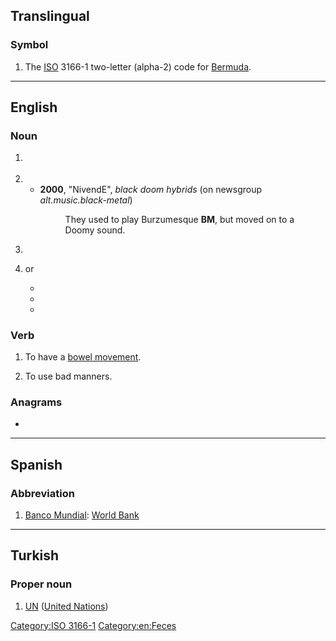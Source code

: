{{also|bm|.bm|bm.}}
==Translingual==

===Symbol===
{{head|mul|symbol}}

# The [[ISO]] 3166-1 two-letter (alpha-2) code for [[Bermuda]].

[[Category:ISO 3166-1]]

----

==English==

===Noun===
{{en-noun|?}}

# {{lb|en|euphemism}} {{initialism of|bowel movement|lang=en}}
#: {{rfquote-sense|en}}
# {{initialism of|black metal|lang=en}}
#* '''2000''', "NivendE", ''black doom hybrids'' (on newsgroup ''alt.music.black-metal'')
#*: They used to play Burzumesque '''BM''', but moved on to a Doomy sound.
# {{initialism of|bad manners|lang=en}}
# {{lb|en|uncountable|Malaysia}} {{initialism of|Bahasa Melayu|lang=en}} or {{initialism of|Bahasa Malaysia|lang=en}}
#* {{quote-journal|date=3 July 2017|work=[[w:The Star (Malaysia)|The Star]]|oclc=456245673|title=‘Medical grads with O Level need only take SPM BM’|url=https://www.thestar.com.my/news/nation/2017/07/03/medical-grads-with-o-level-need-only-take-spm-bm/|archiveurl=http://web.archive.org/web/20170705152633/https://www.thestar.com.my/news/nation/2017/07/03/medical-grads-with-o-level-need-only-take-spm-bm/|archivedate=5 July 2017|passage=Bahasa Melayu is the national language and the official language of the Federation, said Dr Noor Hisham. Therefore, one of the entry requirements {{nb...}} is a pass in '''BM''' subject at SPM level or equivalent.}}
#* {{quote-journal|date=14 July 2018|author=Ibrahim Isa|quotee=[[w:Maszlee Malik|Maszlee Malik]]|title=Education Ministry proposes weekly BM and English days|work=[[w:New Straits Times|The New Straits Times]]|oclc=848189849|url=https://www.nst.com.my/news/nation/2018/07/390735/education-ministry-proposes-weekly-bm-and-english-days|archiveurl=http://web.archive.org/web/20190103170655/https://www.nst.com.my/news/nation/2018/07/390735/education-ministry-proposes-weekly-bm-and-english-days|archivedate=3 Jan 2019|passage={{nb...}} on “National Language Day”, Bahasa Malaysia will be used {{nb...}} Thursday will be made the day to use '''BM''' while Monday or Tuesday for English.}}
#* {{quote-journal|date=3 Dec 2018|author=Natasha Joibi|quotee=[[w:ms:Abdul Kadir Jasin|Kadir Jasin]]|work=[[w:The Star (Malaysia)|The Star]]|oclc=456245673|title=Kadir Jasin: Language proficiency important, Malay children's command of BM weak|url=https://www.thestar.com.my/news/nation/2018/12/03/kadir-jasin-language-proficiency-important-malay-childrens-command-of-bm-weak/|archiveurl=http://web.archive.org/web/20181206190919/https://www.thestar.com.my/news/nation/2018/12/03/kadir-jasin-language-proficiency-important-malay-childrens-command-of-bm-weak/|archivedate=6 Dec 2018|passage=The assumption that Malay children are already proficient in Bahasa Melayu ('''BM''') upon entering Year One is incorrect {{nb...}} But while their command of English is strong, their '''BM''' is weak.}}

===Verb===
{{en-verb}}

# {{lb|en|euphemism}} To have a [[bowel movement]].
# {{lb|en|computer games}} To use bad manners.

===Anagrams===
* {{anagrams|en|a=bm|M.B.|MB|Mb}}

[[Category:en:Feces]]

----

==Spanish==

===Abbreviation===
{{rfc-header|Abbreviation}}
{{head|es|abbreviation}}

# [[Banco Mundial]]: [[World Bank]]

----

==Turkish==

===Proper noun===
{{head|tr|proper noun}}

# {{initialism of|Birleşmiş Milletler|lang=tr}} [[UN]] ([[United Nations]])